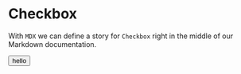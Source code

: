 
<Meta title="Layout/Utilities" />

# Checkbox

With `MDX` we can define a story for `Checkbox` right in the middle of our
Markdown documentation.

<Canvas>
  <button>hello</button>
</Canvas>
